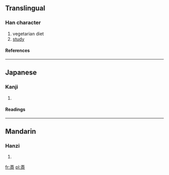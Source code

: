{{see|齋}}

==Translingual==
===Han character===
{{Han char|rn=67|rad=文|as=07|sn=11|four=|canj=卜大中一中 (YKLML)}}
# vegetarian diet
# [[study]]
====References====
{{Han ref|kx=0477.091|dkj=13467|dj=0835.080|hdz=32170.111|uh=658E|ud=25998}}
----
==Japanese==
===Kanji===
{{ja-kanji|grade=c|rs=文07}}
# {{defn|Japanese}} 
====Readings====
{{ja-readings|on=[[さい]] (sai)|kun=[[ものいみ]] (monoimi), [[つつしむ]] (tsutsushimu), [[とき]] (toki)}}
----
==Mandarin==
===Hanzi===
{{cmn-hanzi|pin=[[zhāi]] ([[zhai1]])|wg=chai<sup>1</sup>}}
# {{defn|Mandarin}}

[[fr:斎]]
[[pl:斎]]